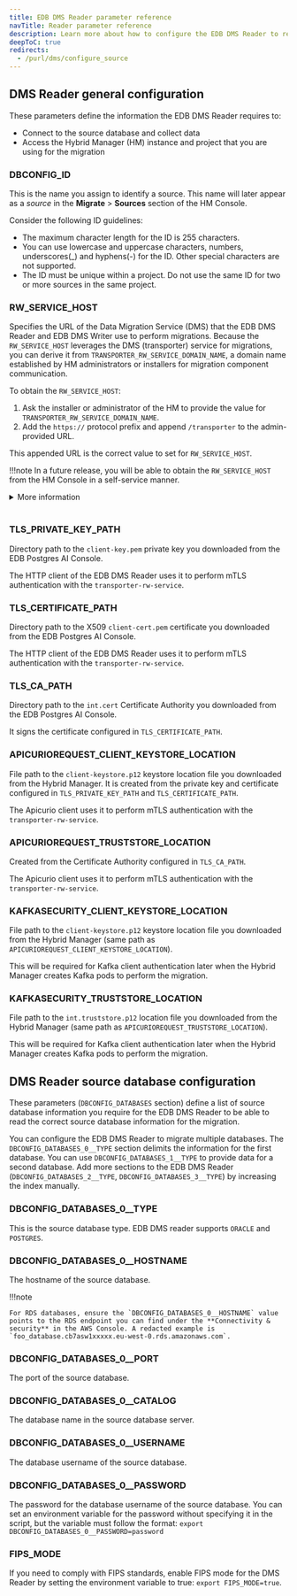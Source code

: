 ```yaml
---
title: EDB DMS Reader parameter reference
navTitle: Reader parameter reference
description: Learn more about how to configure the EDB DMS Reader to read your source database and connect to the Hybrid Manager.
deepToC: true
redirects:
  - /purl/dms/configure_source
---
```


## DMS Reader general configuration

These parameters define the information the EDB DMS Reader requires to:

- Connect to the source database and collect data
- Access the Hybrid Manager (HM) instance and project that you are using for the migration

### DBCONFIG_ID

This is the name you assign to identify a source. This name will later appear as a *source* in the **Migrate** > **Sources** section of the HM Console.

Consider the following ID guidelines:

-   The maximum character length for the ID is 255 characters.
-   You can use lowercase and uppercase characters, numbers, underscores(\_) and hyphens(-) for the ID. Other special characters are not supported.
-   The ID must be unique within a project. Do not use the same ID for two or more sources in the same project.

### RW_SERVICE_HOST

Specifies the URL of the Data Migration Service (DMS) that the EDB DMS Reader and EDB DMS Writer use to perform migrations. Because the `RW_SERVICE_HOST` leverages the DMS (transporter) service for migrations, you can derive it from `TRANSPORTER_RW_SERVICE_DOMAIN_NAME`, a domain name established by HM administrators or installers for migration component communication.

To obtain the `RW_SERVICE_HOST`:

1. Ask the installer or administrator of the HM to provide the value for `TRANSPORTER_RW_SERVICE_DOMAIN_NAME`. 
1. Add the `https://` protocol prefix and append `/transporter` to the admin-provided URL. 

This appended URL is the correct value to set for `RW_SERVICE_HOST`. 

!!!note 
   In a future release, you will be able to obtain the `RW_SERVICE_HOST` from the HM Console in a self-service manner.

<details><summary>More information</summary>

<br/>

The `RW_SERVICE_HOST` value must always be derived directly from the `TRANSPORTER_RW_SERVICE_DOMAIN_NAME`. The following table provides examples of how the `RW_SERVICE_HOST` is derived, showing both a recommended and a custom naming convention.

Recommended:

| TRANSPORTER_RW_SERVICE_DOMAIN_NAME            | RW_SERVICE_HOST                                                   |
|-----------------------------------------------|-------------------------------------------------------------------|
| dms-service.examplecompany.com                | https://dms-service.examplecompany.com/transporter                |
| dms-service-dev.examplecompany.com            | https://dms-service-dev.examplecompany.com/transporter            |
| dms-service.hm001.examplecompany.com          | https://dms-service.hm001.examplecompany.com/transporter          |
| dms-service-hm-us-east-001.examplecompany.com | https://dms-service-hm-us-east-001.examplecompany.com/transporter |

<br/>

Custom: 

| TRANSPORTER_RW_SERVICE_DOMAIN_NAME    | RW_SERVICE_HOST                                           |
|---------------------------------------|-----------------------------------------------------------|
| 987635.examplecompany.com             | https://987635.examplecompany.com/transporter             |
| migration_service.examplecompany.com  | https://migration_service.examplecompany.com/transporter  |
| location001.examplecompany.com        | https://location001.examplecompany.com/transporter        |
| us_east.examplecompany.com            | https://us_east.examplecompany.com/transporter            |

</details> 

<br/>

### TLS_PRIVATE_KEY_PATH

Directory path to the `client-key.pem` private key you downloaded from the EDB Postgres AI Console.

The HTTP client of the EDB DMS Reader uses it to perform mTLS authentication with the `transporter-rw-service`.

### TLS_CERTIFICATE_PATH

Directory path to the X509 `client-cert.pem` certificate you downloaded from the EDB Postgres AI Console.

The HTTP client of the EDB DMS Reader uses it to perform mTLS authentication with the `transporter-rw-service`.

### TLS_CA_PATH

Directory path to the `int.cert` Certificate Authority you downloaded from the EDB Postgres AI Console.

It signs the certificate configured in `TLS_CERTIFICATE_PATH`.

### APICURIOREQUEST_CLIENT_KEYSTORE_LOCATION

File path to the `client-keystore.p12` keystore location file you downloaded from the Hybrid Manager.
It is created from the private key and certificate configured in `TLS_PRIVATE_KEY_PATH` and `TLS_CERTIFICATE_PATH`.

The Apicurio client uses it to perform mTLS authentication with the `transporter-rw-service`.

### APICURIOREQUEST_TRUSTSTORE_LOCATION

Created from the Certificate Authority configured in `TLS_CA_PATH`.

The Apicurio client uses it to perform mTLS authentication with the `transporter-rw-service`.

### KAFKASECURITY_CLIENT_KEYSTORE_LOCATION

File path to the `client-keystore.p12` keystore location file you downloaded from the Hybrid Manager (same path as `APICURIOREQUEST_CLIENT_KEYSTORE_LOCATION`).

This will be required for Kafka client authentication later when the Hybrid Manager creates Kafka pods to perform the migration.

### KAFKASECURITY_TRUSTSTORE_LOCATION

File path to the `int.truststore.p12` location file you downloaded from the Hybrid Manager (same path as `APICURIOREQUEST_TRUSTSTORE_LOCATION`).

This will be required for Kafka client authentication later when the Hybrid Manager creates Kafka pods to perform the migration.

## DMS Reader source database configuration

These parameters (`DBCONFIG_DATABASES` section) define a list of source database information you require for the EDB DMS Reader to be able to read the correct source database information for the migration.

You can configure the EDB DMS Reader to migrate multiple databases. The `DBCONFIG_DATABASES_0__TYPE` section delimits the information for the first database. You can use `DBCONFIG_DATABASES_1__TYPE` to provide data for a second database. Add more sections to the EDB DMS Reader (`DBCONFIG_DATABASES_2__TYPE`, `DBCONFIG_DATABASES_3__TYPE`) by increasing the index manually.

### DBCONFIG_DATABASES_0__TYPE

This is the source database type. EDB DMS reader supports `ORACLE` and `POSTGRES`.

### DBCONFIG_DATABASES_0__HOSTNAME

The hostname of the source database.

!!!note

    For RDS databases, ensure the `DBCONFIG_DATABASES_0__HOSTNAME` value points to the RDS endpoint you can find under the **Connectivity & security** in the AWS Console. A redacted example is `foo_database.cb7asw1xxxxx.eu-west-0.rds.amazonaws.com`.


### DBCONFIG_DATABASES_0__PORT

The port of the source database.

### DBCONFIG_DATABASES_0__CATALOG

The database name in the source database server.

### DBCONFIG_DATABASES_0__USERNAME

The database username of the source database.

### DBCONFIG_DATABASES_0__PASSWORD

The password for the database username of the source database. You can set an environment variable for the password without specifying it in the script, but the variable must follow the format: `export DBCONFIG_DATABASES_0__PASSWORD=password`

### FIPS_MODE

If you need to comply with FIPS standards, enable FIPS mode for the DMS Reader by setting the environment variable to true: `export FIPS_MODE=true`.